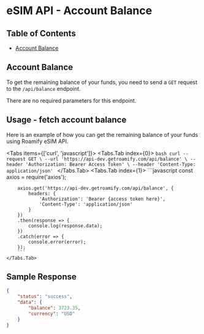 
# eSIM API - Account Balance

## Table of Contents
- [Account Balance](#account-balance)

## Account Balance
To get the remaining balance of your funds, you need to send a `GET` request to the `/api/balance` endpoint.

There are no required parameters for this endpoint.

## Usage - fetch account balance
Here is an example of how you can get the remaining balance of your funds using Roamify eSIM API.

<Tabs items={['curl', 'javascript']}>
    <Tabs.Tab index={0}>
        ```bash
        curl --request GET \
        --url 'https://api-dev.getroamify.com/api/balance' \
        --header 'Authorization: Bearer Access Token' \
        --header 'Content-Type: application/json'
        ```
    </Tabs.Tab>
    <Tabs.Tab index={1}>
        ```javascript
        const axios = require('axios');

        axios.get('https://api-dev.getroamify.com/api/balance', {
            headers: {
                'Authorization': 'Bearer {access token here}',
                'Content-Type': 'application/json'
            }
        })
        .then(response => {
            console.log(response.data);
        })
        .catch(error => {
            console.error(error);
        });
        ```
    </Tabs.Tab>
</Tabs>

## Sample Response
```json
{
	"status": "success",
	"data": {
		"balance": 3723.35,
		"currency": "USD"
	}
}
```